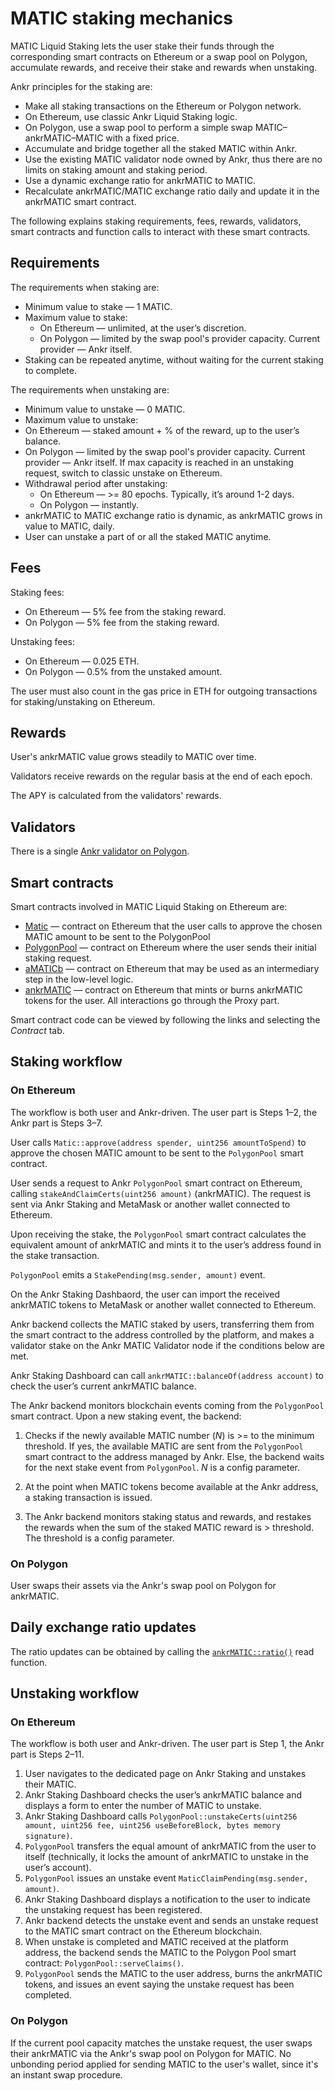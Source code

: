 # MATIC staking mechanics

MATIC Liquid Staking lets the user stake their funds through the corresponding smart contracts on Ethereum or a swap pool on Polygon, accumulate rewards, and receive their stake and rewards when unstaking.

Ankr principles for the staking are:

* Make all staking transactions on the Ethereum or Polygon network.
* On Ethereum, use classic Ankr Liquid Staking logic.
* On Polygon, use a swap pool to perform a simple swap MATIC–ankrMATIC–MATIC with a fixed price.
* Accumulate and bridge together all the staked MATIC within Ankr.
* Use the existing MATIC validator node owned by Ankr, thus there are no limits on staking amount and staking period.
* Use a dynamic exchange ratio for ankrMATIC to MATIC.
* Recalculate ankrMATIC/MATIC exchange ratio daily and update it in the ankrMATIC smart contract.

The following explains staking requirements, fees, rewards, validators, smart contracts and function calls to interact with these smart contracts.

## Requirements
The requirements when staking are:

* Minimum value to stake — 1 MATIC.
* Maximum value to stake:
  * On Ethereum — unlimited, at the user’s discretion.
  * On Polygon — limited by the swap pool's provider capacity. Current provider — Ankr itself.
* Staking can be repeated anytime, without waiting for the current staking to complete.

The requirements when unstaking are:

* Minimum value to unstake — 0 MATIC.
* Maximum value to unstake:
* On Ethereum — staked amount + % of the reward, up to the user’s balance.
* On Polygon — limited by the swap pool's provider capacity. Current provider — Ankr itself. If max capacity is reached in an unstaking request, switch to classic unstake on Ethereum.
* Withdrawal period after unstaking:
  * On Ethereum — >= 80 epochs. Typically, it’s around 1-2 days.
  * On Polygon — instantly.
* ankrMATIC to MATIC exchange ratio is dynamic, as ankrMATIC grows in value to MATIC, daily.
* User can unstake a part of or all the staked MATIC anytime.


## Fees
Staking fees:
* On Ethereum — 5% fee from the staking reward.
* On Polygon — 5% fee from the staking reward.

Unstaking fees: 
* On Ethereum — 0.025 ETH.
* On Polygon — 0.5% from the unstaked amount.

The user must also count in the gas price in ETH for outgoing transactions for staking/unstaking on Ethereum.


## Rewards
User's ankrMATIC value grows steadily to MATIC over time.

Validators receive rewards on the regular basis at the end of each epoch.

The APY is calculated from the validators' rewards.


## Validators

There is a single [Ankr validator on Polygon](https://staking.polygon.technology/validators/31).


## Smart contracts
Smart contracts involved in MATIC Liquid Staking on Ethereum are:
* [Matic](https://etherscan.io/address/0x7D1AfA7B718fb893dB30A3aBc0Cfc608AaCfeBB0) — contract on Ethereum that the user calls to approve the chosen MATIC amount to be sent to the PolygonPool
* [PolygonPool](https://etherscan.io/address/0xCfD4B4Bc15C8bF0Fd820B0D4558c725727B3ce89) — contract on Ethereum where the user sends their initial staking request.
* [aMATICb](https://etherscan.io/address/0x99534Ef705Df1FFf4e4bD7bbaAF9b0dFf038EbFe) — contract on Ethereum that may be used as an intermediary step in the low-level logic.
* [ankrMATIC](https://etherscan.io/token/0x26dcfbfa8bc267b250432c01c982eaf81cc5480c) — contract on Ethereum that mints or burns ankrMATIC tokens for the user. All interactions go through the Proxy part. 

Smart contract code can be viewed by following the links and selecting the *Contract* tab.


## Staking workflow

### On Ethereum
The workflow is both user and Ankr-driven. The user part is Steps 1–2, the Ankr part is Steps 3–7.

User calls `Matic::approve(address spender, uint256 amountToSpend)` to approve the chosen MATIC amount to be sent to the `PolygonPool` smart contract.

User sends a request to Ankr `PolygonPool` smart contract on Ethereum, calling `stakeAndClaimCerts(uint256 amount)` (ankrMATIC). The request is sent via Ankr Staking and MetaMask or another wallet connected to Ethereum.

Upon receiving the stake, the `PolygonPool` smart contract calculates the equivalent amount of ankrMATIC and mints it to the user’s address found in the stake transaction.

`PolygonPool` emits a `StakePending(msg.sender, amount)` event.

On the Ankr Staking Dashbaord, the user can import the received ankrMATIC tokens to MetaMask or another wallet connected to Ethereum.

Ankr backend collects the MATIC staked by users, transferring them from the smart contract to the address controlled by the platform, and makes a validator stake on the Ankr MATIC Validator node if the conditions below are met.

Ankr Staking Dashboard can call `ankrMATIC::balanceOf(address account)` to check the user’s current ankrMATIC balance.

The Ankr backend monitors blockchain events coming from the `PolygonPool` smart contract. Upon a new staking event, the backend:

1. Checks if the newly available MATIC number (*N*) is >= to the minimum threshold. If yes, the available MATIC are sent from the `PolygonPool`  smart contract to the address managed by Ankr. Else, the backend waits for the next stake event from `PolygonPool`. *N* is a config parameter.

2. At the point when MATIC tokens become available at the Ankr address, a staking transaction is issued.

3. The Ankr backend monitors staking status and rewards, and restakes the rewards when the sum of the staked MATIC reward is > threshold. The threshold is a config parameter.

### On Polygon
User swaps their assets via the Ankr's swap pool on Polygon for ankrMATIC.

## Daily exchange ratio updates

The ratio updates can be obtained by calling the [`ankrMATIC::ratio()`](https://etherscan.io/token/0x26dcfbfa8bc267b250432c01c982eaf81cc5480c#readProxyContract#F10) read function.

## Unstaking workflow

### On Ethereum
The workflow is both user and Ankr-driven. The user part is Step 1, the Ankr part is Steps 2–11.

1. User navigates to the dedicated page on Ankr Staking and unstakes their MATIC.
2. Ankr Staking Dashboard checks the user’s ankrMATIC balance and displays a form to enter the number of MATIC to unstake.
4. Ankr Staking Dashboard calls `PolygonPool::unstakeCerts(uint256 amount, uint256 fee, uint256 useBeforeBlock, bytes memory signature)`.  
5. `PolygonPool` transfers the equal amount of ankrMATIC from the user to itself (technically, it locks the amount of ankrMATIC to unstake in the user’s account).
6. `PolygonPool` issues an unstake event `MaticClaimPending(msg.sender, amount)`.
7. Ankr Staking Dashboard displays a notification to the user to indicate the unstaking request has been registered.
8. Ankr backend detects the unstake event and sends an unstake request to the MATIC smart contract on the Ethereum blockchain.
9. When unstake is completed and MATIC received at the platform address, the backend sends the MATIC to the Polygon Pool smart contract: `PolygonPool::serveClaims()`.
10. `PolygonPool` sends the MATIC to the user address, burns the ankrMATIC tokens, and issues an event saying the unstake request has been completed.

### On Polygon
If the current pool capacity matches the unstake request, the user swaps their ankrMATIC via the Ankr's swap pool on Polygon for MATIC.
No unbonding period applied for sending MATIC to the user's wallet, since it's an instant swap procedure.
